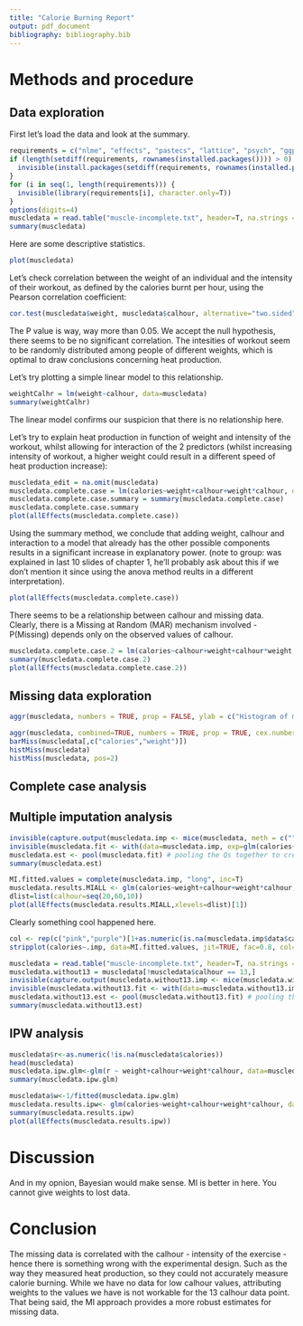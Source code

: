 ```yaml
---
title: "Calorie Burning Report"
output: pdf_document
bibliography: bibliography.bib
---
```


# Methods and procedure

## Data exploration
First let's load the data and look at the summary.
```r
requirements = c("nlme", "effects", "pastecs", "lattice", "psych", "ggplot2", "GGally", "mice", "VIM", "aod", "BaM", "lme4", "ipw")
if (length(setdiff(requirements, rownames(installed.packages()))) > 0) {
  invisible(install.packages(setdiff(requirements, rownames(installed.packages())))) 
}
for (i in seq(1, length(requirements))) {
  invisible(library(requirements[i], character.only=T))
}
options(digits=4)
muscledata = read.table("muscle-incomplete.txt", header=T, na.strings = "NA")
summary(muscledata)
```

Here are some descriptive statistics.
```r
plot(muscledata)
```

Let's check correlation between the weight of an individual and the intensity of their workout, as defined by the calories burnt per hour, using the Pearson correlation coefficient:
```r
cor.test(muscledata$weight, muscledata$calhour, alternative="two.sided", method="pearson")
```

The P value is way, way more than 0.05. We accept the null hypothesis, there seems to be no significant correlation. The intesities of workout seem to be randomly distributed among people of different weights, which is optimal to draw conclusions concerning heat production.

Let's try plotting a simple linear model to this relationship.
```r
weightCalhr = lm(weight~calhour, data=muscledata)
summary(weightCalhr)
```
The linear model confirms our suspicion that there is no relationship here.

Let's try to explain heat production in function of weight and intensity of the workout, whilst allowing for interaction of the 2 predictors (whilst increasing intensity of workout, a higher weight could result in a different speed of heat production increase):
```r
muscledata_edit = na.omit(muscledata)
muscledata.complete.case = lm(calories~weight+calhour+weight*calhour, data=muscledata_edit)
muscledata.complete.case.summary = summary(muscledata.complete.case)
muscledata.complete.case.summary
plot(allEffects(muscledata.complete.case))
```

Using the summary method, we conclude that adding weight, calhour and interaction to a model that already has the other possible components results in a significant increase in explanatory power. (note to group: was explained in last 10 slides of chapter 1, he'll probably ask about this if we don't mention it since using the anova method reults in a different interpretation).



```r
plot(allEffects(muscledata.complete.case))
```

There seems to be a relationship between calhour and missing data. Clearly, there is a Missing at Random (MAR) mechanism involved - P(Missing) depends only on the observed values of calhour.

```r
muscledata.complete.case.2 = lm(calories~calhour+weight+calhour*weight, data=muscledata_edit)
summary(muscledata.complete.case.2)
plot(allEffects(muscledata.complete.case.2))
```


## Missing data exploration

```r
aggr(muscledata, numbers = TRUE, prop = FALSE, ylab = c("Histogram of missing data", "Pattern"))
```


```r
aggr(muscledata, combined=TRUE, numbers = TRUE, prop = TRUE, cex.numbers=0.87, varheight = FALSE)
barMiss(muscledata[,c("calories","weight")])
histMiss(muscledata)
histMiss(muscledata, pos=2)
```



## Complete case analysis

## Multiple imputation analysis

```r
invisible(capture.output(muscledata.imp <- mice(muscledata, meth = c("", "", "norm"), m=100))) # imputation of different values, 100 different complete datasets
invisible(muscledata.fit <- with(data=muscledata.imp, exp=glm(calories~weight+calhour+weight*calhour))) # analysis, creating a Q for each imputed dataset
muscledata.est <- pool(muscledata.fit) # pooling the Qs together to create one estimate Q mean. if Q are approx normally distributed, we calculate mean over all Q and sum the within and between imputation variance using Rubins method
summary(muscledata.est)
```


```r
MI.fitted.values = complete(muscledata.imp, "long", inc=T)
muscledata.results.MIALL <- glm(calories~weight+calhour+weight*calhour, data=MI.fitted.values)
dlist=list(calhour=seq(20,60,10))
plot(allEffects(muscledata.results.MIALL,xlevels=dlist)[1])
```

Clearly something cool happened here.

```r
col <- rep(c("pink","purple")[1+as.numeric(is.na(muscledata.imp$data$calories))],101)
stripplot(calories~.imp, data=MI.fitted.values, jit=TRUE, fac=0.8, col=col, pch=20, cex=1.4, xlab="Imputation number")
```

```r
muscledata = read.table("muscle-incomplete.txt", header=T, na.strings = "NA")
muscledata.without13 = muscledata[!muscledata$calhour == 13,]
invisible(capture.output(muscledata.without13.imp <- mice(muscledata.without13, meth = c("", "", "norm"), m=100))) # imputation of different values, 100 different complete datasets
invisible(muscledata.without13.fit <- with(data=muscledata.without13.imp, exp=glm(calories~weight+calhour+weight*calhour))) # analysis, creating a Q for each imputed dataset
muscledata.without13.est <- pool(muscledata.without13.fit) # pooling the Qs together to create one estimate Q mean. if Q are approx normally distributed, we calculate mean over all Q and sum the within and between imputation variance using Rubins method
summary(muscledata.without13.est)
```

## IPW analysis

```r
muscledata$r<-as.numeric(!is.na(muscledata$calories))
head(muscledata)
muscledata.ipw.glm<-glm(r ~ weight+calhour+weight*calhour, data=muscledata,family=binomial)
summary(muscledata.ipw.glm)
```

```r
muscledata$w<-1/fitted(muscledata.ipw.glm)
muscledata.results.ipw<- glm(calories~weight+calhour+weight*calhour, data=muscledata, weights=muscledata$w)
summary(muscledata.results.ipw)
plot(allEffects(muscledata.results.ipw))
```



# Discussion

And in my opnion, Bayesian would make sense. MI is better in here. You cannot give weights to lost data. 

# Conclusion

The missing data is correlated with the calhour - intensity of the exercise - hence there is something wrong with the experimental design. Such as the way they measured heat production, so they could not accurately measure calorie burning. While we have no data for low calhour values, attributing weights to the values we have is not workable for the 13 calhour data point. That being said, the MI approach provides a more robust estimates for missing data.

